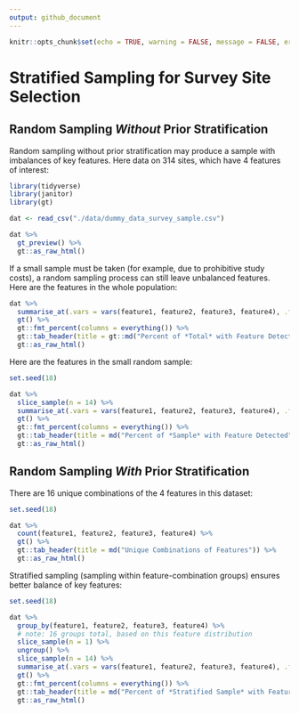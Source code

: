 ```yaml
---
output: github_document
---
```


```r
knitr::opts_chunk$set(echo = TRUE, warning = FALSE, message = FALSE, error = FALSE)
```

# Stratified Sampling for Survey Site Selection

## Random Sampling *Without* Prior Stratification

Random sampling without prior stratification may produce a sample with imbalances of key features. Here data on 314 sites, which have 4 features of interest:

```r
library(tidyverse)
library(janitor)
library(gt)

dat <- read_csv("./data/dummy_data_survey_sample.csv")

dat %>%
  gt_preview() %>%
  gt::as_raw_html()


```

If a small sample must be taken (for example, due to prohibitive study costs), a random sampling process can still leave unbalanced features. Here are the features in the whole population:

```r

dat %>%
  summarise_at(.vars = vars(feature1, feature2, feature3, feature4), .funs = ~ sum(.x)/length(.x)) %>%
  gt() %>%
  gt::fmt_percent(columns = everything()) %>%
  gt::tab_header(title = gt::md("Percent of *Total* with Feature Detected")) %>%
  gt::as_raw_html()


```

Here are the features in the small random sample:

```r

set.seed(18)

dat %>%
  slice_sample(n = 14) %>%
  summarise_at(.vars = vars(feature1, feature2, feature3, feature4), .funs = ~ sum(.x)/length(.x)) %>%
  gt() %>%
  gt::fmt_percent(columns = everything()) %>%
  gt::tab_header(title = md("Percent of *Sample* with Feature Detected")) %>%
  gt::as_raw_html()


```

## Random Sampling *With* Prior Stratification

There are 16 unique combinations of the 4 features in this dataset:

```r

set.seed(18)

dat %>%
  count(feature1, feature2, feature3, feature4) %>%
  gt() %>%
  gt::tab_header(title = md("Unique Combinations of Features")) %>%
  gt::as_raw_html()


```

Stratified sampling (sampling within feature-combination groups) ensures better balance of key features:

```r

set.seed(18)

dat %>%
  group_by(feature1, feature2, feature3, feature4) %>%
  # note: 16 groups total, based on this feature distribution
  slice_sample(n = 1) %>%
  ungroup() %>%
  slice_sample(n = 14) %>%
  summarise_at(.vars = vars(feature1, feature2, feature3, feature4), .funs = ~ sum(.x)/length(.x)) %>%
  gt() %>%
  gt::fmt_percent(columns = everything()) %>%
  gt::tab_header(title = md("Percent of *Stratified Sample* with Feature Detected")) %>%
  gt::as_raw_html()


```





